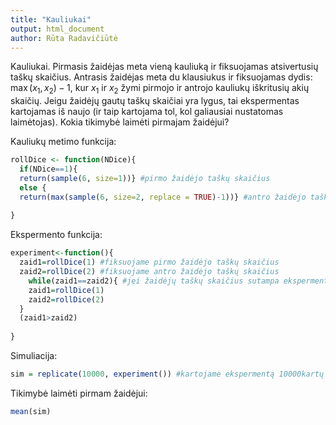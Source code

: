 ```yaml
---
title: "Kauliukai"
output: html_document
author: Rūta Radavičiūtė
---
```


Kauliukai. Pirmasis žaidėjas meta vieną kauliuką ir fiksuojamas atsivertusių taškų skaičius. Antrasis žaidėjas meta du klausiukus ir fiksuojamas dydis: $\max(x_1, x_2)-1$, kur $x_1$ ir $x_2$ žymi pirmojo ir antrojo kauliukų iškritusių akių skaičių. Jeigu žaidėjų gautų taškų skaičiai yra lygus, tai ekspermentas kartojamas iš naujo (ir taip kartojama tol, kol galiausiai nustatomas laimėtojas). Kokia tikimybė laimėti pirmajam žaidėjui?


Kauliukų metimo funkcija:
```r
rollDice <- function(NDice){
  if(NDice==1){    
  return(sample(6, size=1))} #pirmo žaidėjo taškų skaičius
  else {
  return(max(sample(6, size=2, replace = TRUE)-1))} #antro žaidėjo taškų skaičius
  
}

```

Ekspermento funkcija:
```r
experiment<-function(){
  zaid1=rollDice(1) #fiksuojame pirmo žaidėjo taškų skaičius
  zaid2=rollDice(2) #fiksuojame antro žaidėjo taškų skaičius
    while(zaid1==zaid2){ #jei žaidėjų taškų skaičius sutampa ekspermentą kartojame, kol taškų skaičius skirsis ir galėsim nustatyti laimėtoją
    zaid1=rollDice(1)
    zaid2=rollDice(2)
  }
  (zaid1>zaid2)
    
}
```

Simuliacija:
```r
sim = replicate(10000, experiment()) #kartojame ekspermentą 10000kartų
```

Tikimybė laimėti pirmam žaidėjui:
```r
mean(sim)
```

